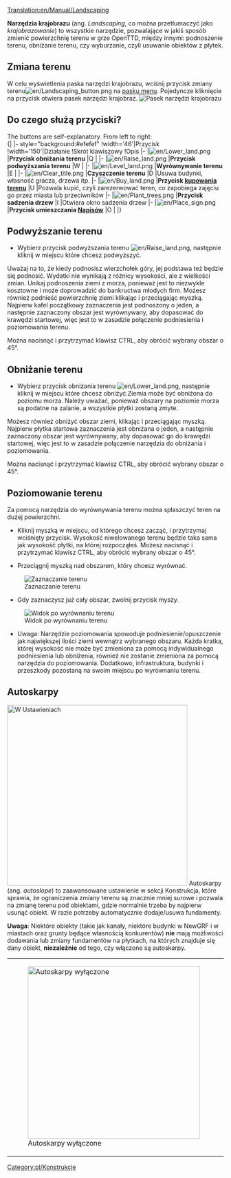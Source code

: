 [[Translation:en/Manual/Landscaping]]
{{pl/Tutorial}}

'''Narzędzia krajobrazu''' (ang. ''Landscaping'', co można przetłumaczyć jako ''krajobrazowanie'') to wszystkie narzędzie, pozwalające w jakiś sposób zmienić powierzchnię terenu w grze OpenTTD, między innymi: podnoszenie terenu, obniżanie terenu, czy wyburzanie, czyli usuwanie obiektów z płytek.

==Zmiana terenu==
W celu wyświetlenia paska narzędzi krajobrazu, wciśnij przycisk zmiany terenu[[File:en/Landscaping button.png]] na [[pl/Manual/Interfejs gry#Pasek menu|pasku menu]]. Pojedyncze kliknięcie na przycisk otwiera pasek narzędzi krajobraz.
[[File:en/Narzkrajobrazu.png|none|frame|Pasek narzędzi krajobrazu]]

==Do czego służą przyciski?==
The buttons are self-explanatory. From left to right:<br>
{| {{en/Wikitable}}
|- style="background:#efefef"
!width='46'|Przycisk
!width='150'|Działanie
!Skrót klawiszowy
!Opis
|-
|[[File:en/Lower land.png]]
|'''Przycisk obniżania terenu'''
|Q
|
|-
|[[File:en/Raise land.png]]
|'''Przycisk podwyższania terenu'''
|W
|
|-
|[[File:en/Level land.png]]
|'''Wyrównywanie terenu'''
|E
|
|-
|[[File:en/Clear title.png]]
|'''Czyszczenie terenu'''
|D
|Usuwa budynki, własność gracza, drzewa itp.
|-
|[[File:en/Buy land.png]]
|'''Przycisk [[pl/Teren|kupowania terenu]]'''
|U
|Pozwala kupić, czyli zarezerwować teren, co zapobiega zajęciu go przez miasta lub przeciwników
|-
|[[File:en/Plant trees.png]]
|'''Przycisk sadzenia drzew'''
|I
|Otwiera okno sadzenia drzew
|-
|[[File:en/Place sign.png]]
|'''Przycisk umieszczania [[pl/Napisy|Napisów]]'''
|O
|
|}

==Podwyższanie terenu==
* Wybierz przycisk podwyższania terenu [[File:en/Raise land.png]], następnie kliknij w miejscu które chcesz podwyższyć.
Uważaj na to, że kiedy podnosisz wierzchołek góry, jej podstawa też będzie się podnosić.  Wydatki nie wynikają z różnicy wysokości, ale z wielkości zmian. Unikaj podnoszenia ziemi z morza, ponieważ jest to niezwykle kosztowne i może doprowadzić do bankructwa młodych firm.
Możesz również podnieść powierzchnię ziemi klikając i przeciągając myszką. Najpierw kafel początkowy zaznaczenia jest podnoszony o jeden, a następnie zaznaczony obszar jest wyrównywany, aby dopasować do krawędzi startowej, więc jest to w zasadzie połączenie podniesienia i poziomowania terenu.

Można nacisnąć i przytrzymać klawisz CTRL, aby obrócić wybrany obszar o 45°.

==Obniżanie terenu==
* Wybierz przycisk obniżania terenu [[File:en/Lower land.png]], następnie kliknij w miejscu które chcesz obniżyć.Ziemia może być obniżona do poziomu morza. Należy uważać, ponieważ obszary na poziomie morza są podatne na zalanie, a wszystkie płytki zostaną zmyte.
Możesz również obniżyć obszar ziemi, klikając i przeciągając myszką. Najpierw płytka startowa zaznaczenia jest obniżana o jeden, a następnie zaznaczony obszar jest wyrównywany, aby dopasować go do krawędzi startowej, więc jest to w zasadzie połączenie narzędzia do obniżania i poziomowania.

Można nacisnąć i przytrzymać klawisz CTRL, aby obrócić wybrany obszar o 45°.

==Poziomowanie terenu==
Za pomocą narzędzia do wyrównywania terenu można spłaszczyć teren na dużej powierzchni.

*Kliknij myszką w miejscu, od którego chcesz zacząć, i przytrzymaj wciśnięty przycisk. Wysokość niwelowanego terenu będzie taka sama jak wysokość płytki, na której rozpocząłeś. Możesz nacisnąć i przytrzymać klawisz CTRL, aby obrócić wybrany obszar o 45°. 

*Przeciągnij myszką nad obszarem, który chcesz wyrównać.
[[File:en/Level land before.png|center|none|frame|Zaznaczanie terenu]]

*Gdy zaznaczysz już cały obszar, zwolnij przycisk myszy.
[[File:en/Level land after.png|center|none|frame|Widok po wyrównaniu terenu]]

*Uwaga: Narzędzie poziomowania spowoduje podniesienie/opuszczenie jak największej ilości ziemi wewnątrz wybranego obszaru. Każda kratka, której wysokość nie może być zmieniona za pomocą indywidualnego podniesienia lub obniżenia, również nie zostanie zmieniona za pomocą narzędzia do poziomowania. Dodatkowo, infrastruktura, budynki i przeszkody pozostaną na swoim miejscu po wyrównaniu terenu.

==Autoskarpy==
[[File:en/Autoskarpy.png|419px|thumb|right|W [[pl/Archive/Manual/Settings/Ustawienia|Ustawieniach]]]]
Autoskarpy (ang. ''autoslope'') to zaawansowane ustawienie w sekcji Konstrukcja, które sprawia, że ograniczenia zmiany terenu są znacznie mniej surowe i pozwala na zmianę terenu pod obiektami, gdzie normalnie trzeba by najpierw usunąć obiekt. W razie potrzeby automatycznie dodaje/usuwa fundamenty.

'''Uwaga''': Niektóre obiekty (takie jak kanały, niektóre budynki w NewGRF i w miastach oraz grunty będące własnością konkurentów) '''nie''' mają możliwości dodawania lub zmiany fundamentów na płytkach, na których znajduje się dany obiekt, '''niezależnie''' od tego, czy włączone są autoskarpy.
{|
|[[File:en/terraformoff.png|none|thumb|400px|Autoskarpy wyłączone]]
|[[File:en/terraformon.png|none|thumb|400px|Autoskarpy włączone]]
|}

{{en/Feature|0.6}}
[[Category:pl/Konstrukcje]]